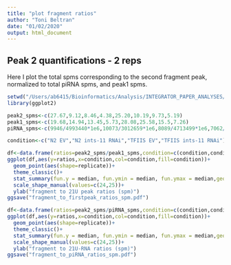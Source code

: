 ```yaml
---
title: "plot fragment ratios"
author: "Toni Beltran"
date: "01/02/2020"
output: html_document
---
```


## Peak 2 quantifications - 2 reps

Here I plot the total spms corresponding to the second fragment peak, normalized to total piRNA spms, and peak1 spms.

```r

setwd("/Users/ab6415/Bioinformatics/Analysis/INTEGRATOR_PAPER_ANALYSES/Fig4_FigS5_degradationfragments_firstpeak_cleanup/secondpass_removing_annotated_21Us_and_nearby21Us/")
library(ggplot2)

peak2_spms<-c(27.67,9.12,8.46,4.38,25.20,10.19,9.73,5.19)
peak1_spms<-c(19.68,14.94,13.45,5.73,28.08,25.58,15.5,7.26)
piRNA_spms<-c(9946/4993440*1e6,10073/3012659*1e6,8089/4713499*1e6,7062/2208022*1e6,7039/1569131*1e6,9341/1409526*1e6,5616/1457600*1e6,5279/983429*1e6)

condition<-c("N2 EV","N2 ints-11 RNAi","TFIIS EV","TFIIS ints-11 RNAi")

df<-data.frame(ratios=peak2_spms/peak1_spms,condition=c(condition,condition),replicate=factor(c(rep(1,4),rep(2,4))))
ggplot(df,aes(y=ratios,x=condition,col=condition,fill=condition))+
  geom_point(aes(shape=replicate))+
  theme_classic()+
  stat_summary(fun.y = median, fun.ymin = median, fun.ymax = median,geom = "crossbar", width = 0.25)+
  scale_shape_manual(values=c(24,25))+
  ylab("fragment to 21U peak ratios (spm)")
ggsave("fragment_to_firstpeak_ratios_spm.pdf")

df<-data.frame(ratios=peak2_spms/piRNA_spms,condition=c(condition,condition),replicate=factor(c(rep(1,4),rep(2,4))))
ggplot(df,aes(y=ratios,x=condition,col=condition,fill=condition))+
  geom_point(aes(shape=replicate))+
  theme_classic()+
  stat_summary(fun.y = median, fun.ymin = median, fun.ymax = median,geom = "crossbar", width = 0.25)+
  scale_shape_manual(values=c(24,25))+
  ylab("fragment to 21U-RNA ratios (spm)")
ggsave("fragment_to_piRNA_ratios_spm.pdf")  


```



